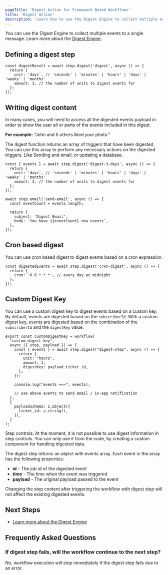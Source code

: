 ```yaml
---
pageTitle: 'Digest Action for Framework Based Workflows'
title: 'Digest Action'
description: 'Learn how to use the Digest Engine to collect multiple events into a single message'
---
```


You can use the Digest Engine to collect multiple events to a single message. Learn more about the [Digest Engine](/platform/workflow/digest).

## Defining a digest step

```tsx
const digestResult = await step.digest('digest', async () => {
  return {
    unit: 'days', // 'seconds' | 'minutes' | 'hours' | 'days' | 'weeks' | 'months'
    amount: 3, // the number of units to digest events for
  };
});
```

## Writing digest content

In many cases, you will need to access all the digested events payload in order to show the user all or parts of the events included in this digest.

**For example:** "John and 5 others liked your photo."

The digest function returns an array of triggers that have been digested.
You can use this array to perform any necessary actions on the digested triggers.
Like Sending and email, or updating a database.

```tsx
const { events } = await step.digest('digest-3-days', async () => {
  return {
    unit: 'days', // 'seconds' | 'minutes' | 'hours' | 'days' | 'weeks' | 'months'
    amount: 3, // the number of units to digest events for
  };
});

await step.email('send-email', async () => {
  const eventCount = events.length;

  return {
    subject: 'Digest Email',
    body: `You have ${eventCount} new events`,
  };
});
```

## Cron based digest

You can use cron based digest to digest events based on a cron expression.

```tsx
const digestedEvents = await step.digest('cron-digest', async () => {
  return {
    cron: '0 0 * * *', // every day at midnight
  };
});
```

## Custom Digest Key

You can use a custom digest key to digest events based on a custom key. By default, events are digested based on the `subscriberId`. With a custom digest key, events are digested based on the combination of the `subscriberId` and the `digestKey` value.

```tsx
export const customDigestKey = workflow(
  "custom-digest-key",
  async ({ step, payload }) => {
    const { events } = await step.digest("digest-step", async () => {
      return {
        unit: "hours",
        amount: 1,
        digestKey: payload.ticket_id,
      };
    });

    console.log("events ==>", events);

    // use above events to send email / in-app notification
  },
  {
    payloadSchema: z.object({
      ticket_id: z.string(),
    }),
  }
);
```

<Callout type="info">
  Step controls: At the moment, it is not possible to use digest information in step controls. You
  can only use it from the code, by creating a custom component for handling digested data.
</Callout>

The digest step returns an object with events array. Each event in the array has the following properties:

- **id** - The job id of the digested event
- **time** - The time when the event was triggered
- **payload** - The original payload passed to the event

<Callout type="info">
  Changing the step content after triggering the workflow with digest step will not affect the
  existing digested events.
</Callout>

## Next Steps

- [Learn more about the Digest Engine](/framework/typescript/steps/digest)
## Frequently Asked Questions

### If digest step fails, will the workflow continue to the next step?
No, workflow execution will stop immediately if the digest step fails due to an error.

